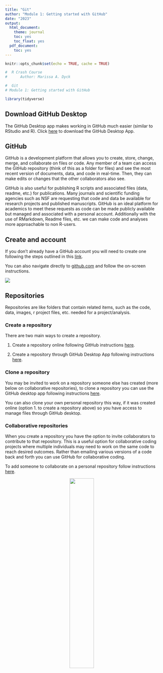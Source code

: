 ```yaml
---
title: "Git"
author: "Module 1: Getting started with GitHub"
date: "2023"
output:
  html_document:
    theme: journal
    toc: yes
    toc_float: yes
  pdf_document:
    toc: yes
---
```


```r
knitr::opts_chunk$set(echo = TRUE, cache = TRUE)
```

```r

#  R Crash Course  
#      Author: Marissa A. Dyck          

#  Git
# Module 1: Getting started with GitHub

library(tidyverse)

```

## Download GitHub Desktop

The GitHub Desktop app makes working in GitHub much easier (similar to RStudio and R). Click [here](https://desktop.github.com/) to download the GitHub Desktop App.

## GitHub

GitHub is a development platform that allows you to create, store, change, merge, and collaborate on files or code. Any member of a team can access the GitHub repository (think of this as a folder for files) and see the most recent version of documents, data, and code in real-time. Then, they can make edits or changes that the other collaborators also see.

GitHub is also useful for publishing R scripts and associated files (data, readme, etc.) for publications. Many journals and scientific funding agencies such as NSF are requesting that code and data be available for research projects and published manuscripts. GitHub is an ideal platform for academics to meet these requests as code can be made publicly available but managed and associated with a personal account. Additionally with the use of RMarkdown, Readme files, etc. we can make code and analyses more approachable to non R-users.


## Create and account

If you don't already have a GitHub account you will need to create one following the steps outlined in this [link](https://docs.github.com/en/get-started/start-your-journey/creating-an-account-on-github).

You can also navigate directly to [github.com](https://github.com/) and follow the on-screen instructions. 

![](images/github_signup.png)

## Repositories

Repositories are like folders that contain related items, such as the code, data, images, r project files, etc. needed for a project/analysis.

### Create a repository

There are two main ways to create a repository.   

1. Create a repository online following GitHub instructions [here](https://docs.github.com/en/get-started/start-your-journey/hello-world).   

2. Create a repository through GitHub Desktop App following instructions [here](https://docs.github.com/en/desktop/overview/creating-your-first-repository-using-github-desktop).

### Clone a repository

You may be invited to work on a repository someone else has created (more below on collaborative repositories), to clone a repository you can use the GitHub desktop app following instructions [here](https://docs.github.com/en/desktop/adding-and-cloning-repositories/cloning-a-repository-from-github-to-github-desktop).

You can also clone your own personal repository this way, if it was created online (option 1. to create a repository above) so you have access to manage files through GitHub desktop.


### Collaborative repositories

When you create a repository you have the option to invite collaborators to contribute to that repository. This is a useful option for collaborative coding projects where multiple individuals may need to work on the same code to reach desired outcomes. Rather than emailing various versions of a code back and forth you can use GitHub for collaborative coding.

To add someone to collaborate on a personal repository follow instructions [here](https://docs.github.com/en/account-and-profile/setting-up-and-managing-your-personal-account-on-github/managing-access-to-your-personal-repositories/inviting-collaborators-to-a-personal-repository).



<center>
![](images/construction_dog.jpeg){width=40%}
</center>



